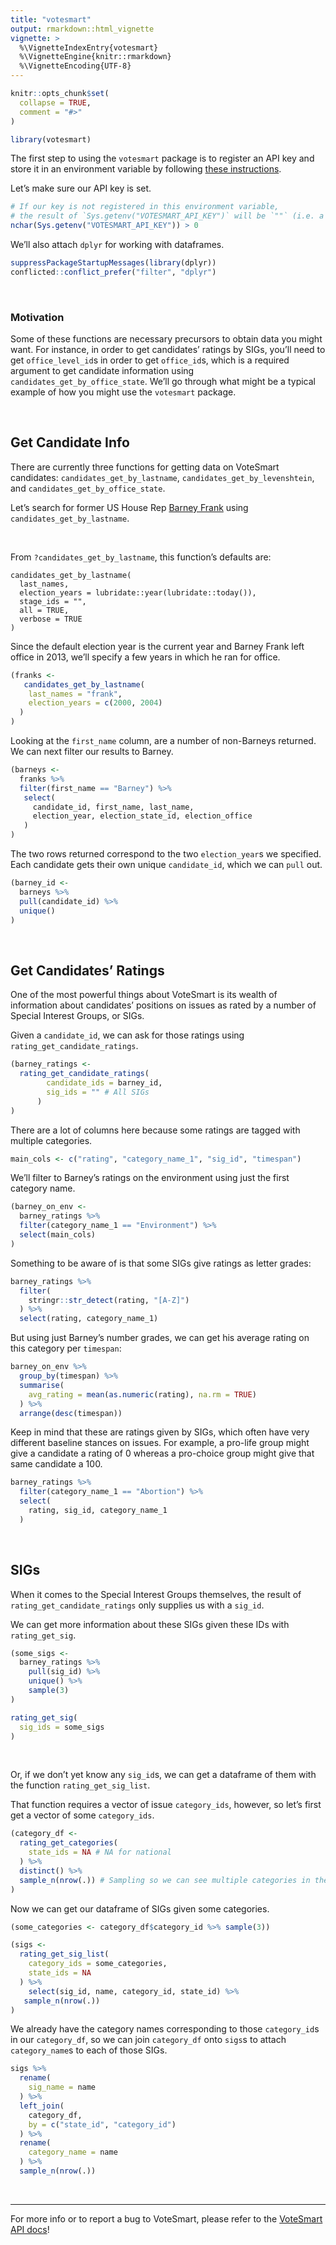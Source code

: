 ```yaml
---
title: "votesmart"
output: rmarkdown::html_vignette
vignette: >
  %\VignetteIndexEntry{votesmart}
  %\VignetteEngine{knitr::rmarkdown}
  %\VignetteEncoding{UTF-8}
---
```


```r
knitr::opts_chunk$set(
  collapse = TRUE,
  comment = "#>"
)
```

```r
library(votesmart)
```

The first step to using the `votesmart` package is to register an API key and store it in an environment variable by following [these instructions](https://github.com/decktools/votesmart#api-keys).

Let's make sure our API key is set. 

```r
# If our key is not registered in this environment variable, 
# the result of `Sys.getenv("VOTESMART_API_KEY")` will be `""` (i.e. a string of `nchar` 0)
nchar(Sys.getenv("VOTESMART_API_KEY")) > 0
```

We'll also attach `dplyr` for working with dataframes.

```r
suppressPackageStartupMessages(library(dplyr))
conflicted::conflict_prefer("filter", "dplyr")
```

<br>

### Motivation

Some of these functions are necessary precursors to obtain data you might want. For instance, in order to get candidates' ratings by SIGs, you'll need to get `office_level_id`s in order to get `office_id`s, which is a required argument to get candidate information using `candidates_get_by_office_state`. We'll go through what might be a typical example of how you might use the `votesmart` package.

<br>

## Get Candidate Info

There are currently three functions for getting data on VoteSmart candidates: `candidates_get_by_lastname`, `candidates_get_by_levenshtein`, and `candidates_get_by_office_state`.

Let's search for former US House Rep [Barney Frank](https://en.wikipedia.org/wiki/Barney_Frank) using `candidates_get_by_lastname`.

<br>

From `?candidates_get_by_lastname`, this function's defaults are:

```
candidates_get_by_lastname(
  last_names,
  election_years = lubridate::year(lubridate::today()),
  stage_ids = "",
  all = TRUE,
  verbose = TRUE
)
```

Since the default election year is the current year and Barney Frank left office in 2013, we'll specify a few years in which he ran for office. 

```r
(franks <- 
   candidates_get_by_lastname(
    last_names = "frank", 
    election_years = c(2000, 2004)
  )
)
```

Looking at the `first_name` column, are a number of non-Barneys returned. We can next filter our results to Barney.

```r
(barneys <- 
  franks %>% 
  filter(first_name == "Barney") %>% 
   select(
     candidate_id, first_name, last_name, 
     election_year, election_state_id, election_office
   )
)
```

 The two rows returned correspond to the two `election_year`s we specified. Each candidate gets their own unique `candidate_id`, which we can `pull` out.

```r
(barney_id <- 
  barneys %>% 
  pull(candidate_id) %>% 
  unique()
)
```


<br>

## Get Candidates' Ratings

One of the most powerful things about VoteSmart is its wealth of information about candidates' positions on issues as rated by a number of Special Interest Groups, or SIGs.

Given a `candidate_id`, we can ask for those ratings using `rating_get_candidate_ratings`.

```r
(barney_ratings <- 
  rating_get_candidate_ratings(
        candidate_ids = barney_id,
        sig_ids = "" # All SIGs
      )
)
```

There are a lot of columns here because some ratings are tagged with multiple categories. 

```r
main_cols <- c("rating", "category_name_1", "sig_id", "timespan")
```

We'll filter to Barney's ratings on the environment using just the first category name.

```r
(barney_on_env <- 
  barney_ratings %>% 
  filter(category_name_1 == "Environment") %>% 
  select(main_cols)
)
```

Something to be aware of is that some SIGs give ratings as letter grades:

```r
barney_ratings %>% 
  filter(
    stringr::str_detect(rating, "[A-Z]")
  ) %>% 
  select(rating, category_name_1)
```

But using just Barney's number grades, we can get his average rating on this category per `timespan`:

```r
barney_on_env %>% 
  group_by(timespan) %>% 
  summarise(
    avg_rating = mean(as.numeric(rating), na.rm = TRUE)
  ) %>% 
  arrange(desc(timespan))
```


Keep in mind that these are ratings given by SIGs, which often have very different baseline stances on issues. For example, a pro-life group might give a candidate a rating of 0 whereas a pro-choice group might give that same candidate a 100.

```r
barney_ratings %>% 
  filter(category_name_1 == "Abortion") %>% 
  select(
    rating, sig_id, category_name_1
  )
```

<br>

## SIGs

When it comes to the Special Interest Groups themselves, the result of `rating_get_candidate_ratings` only supplies us with a `sig_id`. 

We can get more information about these SIGs given these IDs with `rating_get_sig`.

```r
(some_sigs <- 
  barney_ratings %>%
    pull(sig_id) %>%
    unique() %>%
    sample(3)
)
```

```r
rating_get_sig(
  sig_ids = some_sigs
)
```

<br>

Or, if we don't yet know any `sig_id`s, we can get a dataframe of them with the function `rating_get_sig_list`. 

That function requires a vector of issue `category_ids`, however, so let's first get a vector of some `category_ids`.

```r
(category_df <-
  rating_get_categories(
    state_ids = NA # NA for national
  ) %>% 
  distinct() %>% 
  sample_n(nrow(.)) # Sampling so we can see multiple categories in the 10 rows shown here
)
```

Now we can get our dataframe of SIGs given some categories.

```r
(some_categories <- category_df$category_id %>% sample(3))
```

```r
(sigs <- 
  rating_get_sig_list(
    category_ids = some_categories,
    state_ids = NA
  ) %>% 
    select(sig_id, name, category_id, state_id) %>% 
   sample_n(nrow(.))
)
```

We already have the category names corresponding to those `category_id`s in our `category_df`, so we can join `category_df` onto `sigs`s to attach `category_name`s to each of those SIGs.

```r
sigs %>% 
  rename(
    sig_name = name
  ) %>% 
  left_join(
    category_df,
    by = c("state_id", "category_id")
  ) %>% 
  rename(
    category_name = name
  ) %>% 
  sample_n(nrow(.))
```



<br>

***

For more info or to report a bug to VoteSmart, please refer to the [VoteSmart API docs](http://api.votesmart.org/docs/index.html)! 

